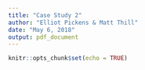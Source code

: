 ```yaml
---
title: "Case Study 2"
author: "Elliot Pickens & Matt Thill"
date: "May 6, 2018"
output: pdf_document
---
```


```r
knitr::opts_chunk$set(echo = TRUE)
```
